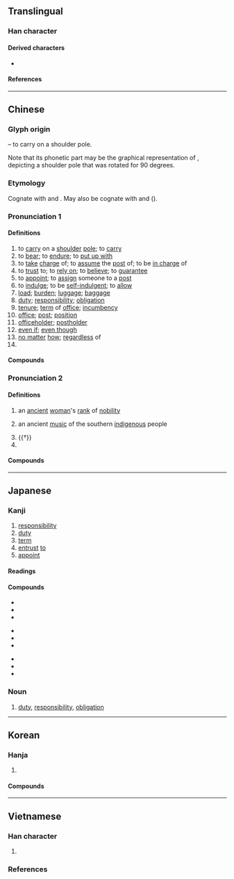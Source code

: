 {{also|仟|件}}
{{character info/new}}
==Translingual==
{{stroke order|strokes=6}}

===Han character===
{{Han char|rn=9|rad=人|as=04|sn=6|four=22214|canj=OHG|ids=⿰亻壬}}

====Derived characters====
* {{l|mul|[[姙]], [[㤛]], [[拰]], [[㳝]], [[栣]], [[𭴞]], [[𭹆]], [[秹]], [[絍]]([[𫟃]]), [[袵]], [[䛘]]([[𬣯]]), [[銋]], [[餁]], [[荏]], [[䇮]], [[𫕤]], [[凭]], [[𫶭]], [[恁]], [[栠]], [[㶵]], [[𬓧]], [[䋕]], [[賃]]([[赁]]), [[䣸]], [[鵀]]([[𬸊]])}}

====References====
{{Han ref|kx=0094.240|dkj=00416|dj=0200.150|hdz=10122.060|uh=4EFB}}

----

==Chinese==
{{zh-forms}}

===Glyph origin===
{{Han etyl}}
{{Han compound|人|alt1=亻|t1=person|壬|ls=psc|c1=s|c2=p}} – to carry on a shoulder pole.

Note that its phonetic part {{och-l|壬|id=2}} may be the graphical representation of {{lang|zh|任}}, depicting a shoulder pole that was rotated for 90 degrees.

===Etymology===
Cognate with {{och-l|妊|pregnant}} and {{cog|bo|སྣོམ་པ||to take; seize; hold}}. May also be cognate with {{cog|qfa-kms-pro|*ȵam¹||to hold}} and {{cog|mkh-okm|nāṃ||to carry}} ({{zh-ref|Schuessler, 2007}}).

===Pronunciation 1===
{{zh-pron
|m=rèn
|c=jam6
|h=pfs=yim/ngim
|md=êng
|mn=qz,tp,xm:līm/kh,zz:jīm
|mn-t=rim6/rim7
|w=3zen
|w_note=literary
|dial=2
|mc=2
|oc=1,2
|cat=v,n,conj,cls
}}

====Definitions====
{{zh-hanzi}}

# to [[carry]] on a [[shoulder]] [[pole]]; to [[carry]]
# to [[bear]]; to [[endure]]; to [[put up with]]
# to [[take]] [[charge]] of; to [[assume]] the [[post]] of; to be [[in charge]] of
# to [[trust]] to; to [[rely on]]; to [[believe]]; to [[guarantee]]
# to [[appoint]]; to [[assign]] someone to a [[post]]
# to [[indulge]]; to be [[self-indulgent]]; to [[allow]]
# [[load]]; [[burden]]; [[luggage]]; [[baggage]]
# [[duty]]; [[responsibility]]; [[obligation]]
# [[tenure]]; [[term]] of [[office]]; [[incumbency]]
# [[office]]; [[post]]; [[position]]
# [[officeholder]]; [[postholder]]
# [[even if]]; [[even though]]
# [[no matter]] [[how]]; [[regardless]] of
# {{zh-classifier|[[term]]s of [[office]]}}

====Compounds====
{{zh-der|一任|一身二任|上任|不任|不信任案|主任|主任委員|任意|信任|信任狀|委任|出任|兼任|國際責任|信任投票|刑事責任|充任|升任|力不勝任|專任|前任|復任|後任|器任|到任|卸任|常任|就任|委任統治|得權重任|寵任|委任狀|勝任愉快|委任直選|原任|在任|委任立法|勝任|勢任|可任|力微任重|大任|叨任|放蕩任氣|會任之家|棟梁之任|科任|擔任|治任|派任|歷任|柄任|承任|現任|猥當大任|知人善任|科任老師|新任|留任|特任|眾怒難任|放任自流|政治責任|燮和之任|用賢任能|放任行為|無任之祿|推賢任人|矜己任智|教務主任|無任|接任|民事責任|放任|撤任|續任|責任保險|走馬上任|選賢任能|致遠任重|聽之任之|連階累任|非異人任|薦賢任能|責任制|膺任|繼任|進賢任能|聽天任命|責任感|責任內閣|調任|親任|難當重任|級任老師|責任|聽任|職任|走馬赴任|赴任|選任|革職留任|級任導師|聘任制|級任制|級任|輕財任俠|聘任|重責大任|重任|蒞任|適任|道遠任重|道義責任|連任|轉任|難任|解任|離任|負才任氣|高下任心|走馬之任|簡任|舉賢任能|責任事故|薦任|荐任|走馬到任|自由放任|連帶責任}}

===Pronunciation 2===
{{zh-pron
|m=rén
|c=jam4
|mn=qz,xm:lîm/zz:jîm
|w=3nyin
|w_note=vernacular (“surname”)
|dial=1
|mc=1
|oc=n,1
|cat=n,a,pn
}}

====Definitions====
{{zh-hanzi}}

# {{lb|zh|historical}} an [[ancient]] [[woman]]'s [[rank]] of [[nobility]]
# {{lb|zh|historical}} an ancient [[music]] of the southern [[indigenous]] people
# {{†}} {{zh-alt-form|壬|[[artful]]}}
# {{surname|zh}}

====Compounds====
{{zh-der|任莊}}

{{zh-cat|Intermediate}}

----

==Japanese==

===Kanji===
{{ja-kanji|grade=5|rs=人04}}

# [[responsibility]]
# [[duty]]
# [[term]]
# [[entrust]] [[to]]
# [[appoint]]

====Readings====
{{ja-readings
|goon=にん<にん<にむ
|kanon=じん<じん<じむ
|kun=まか-す, まか-せる, にな-う, た-える
|nanori=さ, とう, ひで
}}

====Compounds====
{{top3}}
* {{ja-r|責任|せきにん}}
* {{ja-r|委%任|い%にん}}
* {{ja-r|解任|かいにん}}
{{mid3}}
* {{ja-r|無%責任|む%せきにん}}
* {{ja-r|専任|せんにん}}
* {{ja-r|信任|しんにん}}
{{mid3}}
* {{ja-r|任天堂|にんてんどう}}
* {{ja-r|任命|にんめい}}
* {{ja-r|任%務|にん%む}}
{{bottom}}

===Noun===
{{ja-noun|にん}}

# [[duty]], [[responsibility]], [[obligation]]

----

==Korean==

===Hanja===
{{ko-hanja/new|임}}

# {{rfdef|ko|sort=人04}}

====Compounds====
{{der3|ko
|{{ko-l|책임|責任}}
|{{ko-l|상임|常任}}
}}

----

==Vietnamese==

===Han character===
{{vi-readings|rs=人04
|hanviet=nhậm-tdcndg;tdcntd;gdhn, nhiệm-tdcndg;gdhn, nhâm-gdhn
|phienthiet=
|nom=nhậm-tdcndg;tdcntd;gdhn, nhằm-tdcndg;tdcntd;gdhn, nhiệm-tdcndg;btcn, nhầm-tdcntd;btcn, nhẩm-gdhn;btcn, nhăm-gdhn, nhặm-gdhn, vững-gdhn
}}

# {{rfdef|vi|sort=人04}}

===References===
<references/>